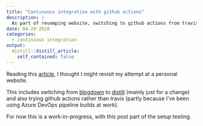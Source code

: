 ```yaml
---
title: "Continuous integration with github actions"
description: |
  As part of revamping website, switching to github actions from travis.
date: 04-29-2020
categories:
  - continuous integration
output:
  distill::distill_article:
    self_contained: false
---
```


Reading this [article](https://blog.r-hub.io/2020/04/29/maintenance/), I thought 
I might revisit my attempt at a personal website. 

This includes switching from [blogdown](https://bookdown.org/yihui/blogdown/) to
[distill](https://rstudio.github.io/distill/) (mainly just for a change) and 
also trying github actions rather than travis (partly because I've been using 
Azure DevOps pipeline builds at work).

For now this is a work-in-progress, with this post part of the setup testing.

